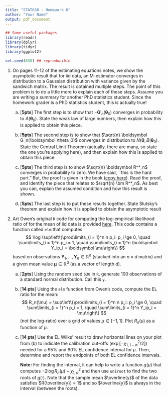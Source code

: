 ```yaml
---
title: "STAT630 - Homework 6"
author: "Your Name"
output: pdf_document
---
```


```r
## Some useful packages
library(readr)
library(dplyr)
library(tidyr)
library(ggplot2)

set.seed(630) ## reproducible
```

1. On pages 11-12 of the estimating equations notes, we show the asymptotic result that for iid data, an M-estimator converges in distribution to a Gaussian distribution with variance given by the sandwich matrix. The result is obtained multiple steps. The point of this problem is to do a little more to explain each of these steps. Assume you are writing a summary for another PhD statistics student. Since the homework grader is a PhD statistics student, this is actually true!

    a) [**5pts**] The first step is to show that $-\boldsymbol G'_n(\boldsymbol \theta_0)$ converges in probability to $A(\boldsymbol \theta_0)$. State the weak law of large numbers, then explain how this is applied to obtain this piece.  
  
    a) [**5pts**] The second step is to show that $\sqrt{n} \boldsymbol G_n(\boldsymbol \theta_0)$ converges in distribution to $N(\boldsymbol 0, B(\boldsymbol \theta_0)$.  State the Central Limit Theorem (actually, there are many, so state the one you're applying here), and then explain how this is applied to obtain this piece.
  
    a) [**5pts**] The third step is to show $\sqrt{n} \boldsymbol R^*_n$ converges in probability to zero.  We have said, ``this is the hard part."  But, the proof is given in the book ([copy here](https://stat630-csu.github.io/homeworks/hw-6/m_estimator_proof.pdf)).  Read the proof, and identify the piece that relates to $\sqrt{n} \bm R^*_n$. As best you can, explain the assumed condition and how this result is shown.
  
    a) [**5pts**] The last step is to put these results together. State Slutsky's theorem and explain how it is applied to obtain the asymptotic result
  
1. Art Owen's original `R` code for computing the log-empirical likelihood ratio of for the mean of iid data is provided [here](https://stat630-csu.github.io/homeworks/hw-6/owen_el_mean.R). This code contains a function called `elm` that computes
$$
\log \sup\left\{\prod\limits_{i = 1}^n n p_i: p_i \ge 0, \quad \sum\limits_{i = 1}^n p_i = 1, \quad \sum\limits_{i = 1}^n \boldsymbol Y_ip_i = \boldsymbol \mu\right\}
$$
based on observations $\boldsymbol Y_1, \dots, \boldsymbol Y_n \in \mathbb{R}^d$ (stacked into an $n \times d$ matrix) and a given mean value $\boldsymbol \mu \in \mathbb{R}^d$ (as a vector of length $d$).

    a) [**2pts**] Using the random seed `630` in `R`, generate $100$ observations of a standard normal distribution. Call this `y`.
    
    a) [**14 pts**] Using the `elm` function from Owen's code, compute the EL ratio for the mean:
        $$
        R_n(\mu) = \sup\left\{\prod\limits_{i = 1}^n n p_i: p_i \ge 0, \quad \sum\limits_{i = 1}^n p_i = 1, \quad \sum\limits_{i = 1}^n Y_ip_i = \mu\right\}
        $$
        (not the log-ratio) over a grid of values $\mu \in [-1, 1]$. Plot $R_n(\mu)$ as a function of $\mu$.
    
    a) [**14 pts**] Use the EL Wilks' result to draw horizontal lines on your plot from (b) to indicate the calibration cut-offs ($\exp[-\chi^2_{1, 1 - \alpha} / 2]$) needed for a 95% and 90% EL confidence interval for $\mu$. Then, determine and report the endpoints of both EL confidence intervals.
    
        **Note:** For finding the interval, it can help to write a function $g(\mu)$ that computes $-2\log R_n(\mu) - \chi^2_{1,\alpha}$ and then use `uniroot` to find the two roots of $g(\cdot)$. Note that the sample mean $\overline{y}$ of the data satisfies $R(\overline{y}) = 1$ and so $\overline{y}$ is always in the interval (between the roots).
    
  